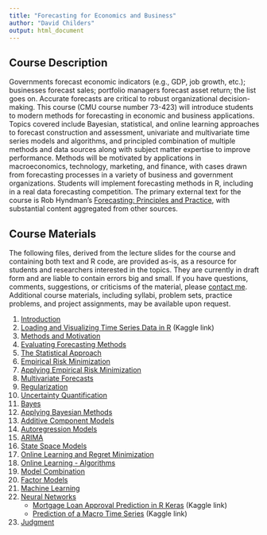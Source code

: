```yaml
---
title: "Forecasting for Economics and Business"
author: "David Childers"
output: html_document
---
```


## Course Description

Governments forecast economic indicators (e.g., GDP, job growth, etc.); businesses forecast sales; portfolio managers forecast asset return; the list goes on. Accurate forecasts are critical to robust organizational decision-making. This course (CMU course number 73-423) will introduce students to modern methods for forecasting in economic and business applications. Topics covered include Bayesian, statistical, and online learning approaches to forecast construction and assessment, univariate and multivariate time series models and algorithms, and principled combination of multiple methods and data sources along with subject matter expertise to improve performance. Methods will be motivated by applications in macroeconomics, technology, marketing, and finance, with cases drawn from forecasting processes in a variety of business and government organizations. Students will implement forecasting methods in R, including in a real data forecasting competition. The primary external text for the course is Rob Hyndman's [Forecasting: Principles and Practice](https://otexts.com/fpp2/), with substantial content aggregated from other sources.

## Course Materials

The following files, derived from the lecture slides for the course and containing both text and R code, are provided as-is, as a resource for students and researchers interested in the topics. They are currently in draft form and are liable to contain errors big and small. If you have questions, comments, suggestions, or criticisms of the material, please [contact me](mailto:dchilder@andrew.cmu.edu). Additional course materials, including syllabi, problem sets, practice problems, and project assignments, may be available upon request.


1. [Introduction](Forecasting/Intro.html)
2. [Loading and Visualizing Time Series Data in R](https://www.kaggle.com/davidchilders/loading-and-visualizing-time-series-data-in-r) (Kaggle link)
3. [Methods and Motivation](Forecasting/Methods.html)
4. [Evaluating Forecasting Methods](Forecasting/Evaluation.html)
5. [The Statistical Approach](Forecasting/StatisticalApproach.html)
6. [Empirical Risk Minimization](Forecasting/ERM.html)
7. [Applying Empirical Risk Minimization](Forecasting/ApplyingERM.html)
8. [Multivariate Forecasts](Forecasting/MultivariateForecasts.html)
9. [Regularization](Forecasting/Regularization.html)
10. [Uncertainty Quantification](Forecasting/Uncertainty.html)
11. [Bayes](Forecasting/Bayes.html)
12. [Applying Bayesian Methods](Forecasting/AppliedBayes.html)
13. [Additive Component Models](Forecasting/AdditiveModels.html)
14. [Autoregression Models](Forecasting/Autoregression.html)
15. [ARIMA](Forecasting/ARIMA.html)
16. [State Space Models](Forecasting/StateSpace.html)
17. [Online Learning and Regret Minimization](Forecasting/OnlineLearning.html)
18. [Online Learning - Algorithms](Forecasting/OnlineAlgorithms.html)
19. [Model Combination](Forecasting/ModelCombination.html)
20. [Factor Models](Forecasting/FactorModels.html)
21. [Machine Learning](Forecasting/MachineLearning.html)
22. [Neural Networks](Forecasting/NeuralNetworks.html)
    - [Mortgage Loan Approval Prediction in R Keras](https://www.kaggle.com/davidchilders/mortgage-loan-approval-prediction-in-r-keras/) (Kaggle link)
    - [Prediction of a Macro Time Series](https://www.kaggle.com/davidchilders/time-series-prediction-in-r-keras/) (Kaggle link)
23. [Judgment](Forecasting/Judgment.html)
 

